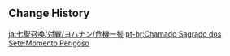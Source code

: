 {{Genius Invokation TCG Stage
|title        = Crisis Point
|type         = Adventure Challenge
|group        = Open World Match
|character    = Yohanan
|requirement  = 7
|location     = Sumeru
|introduction = It was amidst a storm that I, separated as I was from my traveling companions, ended up in a fungal lord's lair. And yet I was not afraid...
|objective_1  = Achieve victory
|reward_1     = Player EXP*270;Lucky Coin*300
|objective_2  = Achieve victory within 5 Rounds
|reward_2     = Lucky Coin*600
|objective_3  = Win with less than 2 characters defeated
|reward_3     = Lucky Coin*600
|lineup       = Jadeplume Terrorshroom#30
}}

==Change History==
{{Change History|3.3}}

[[ja:七聖召喚/対戦/ヨハナン/危機一髪]]
[[pt-br:Chamado Sagrado dos Sete:Momento Perigoso]]